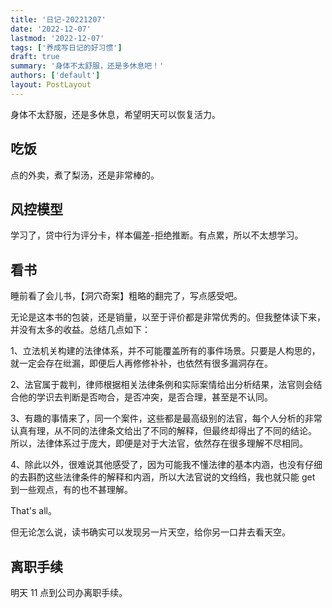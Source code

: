 ```yaml
---
title: '日记-20221207'
date: '2022-12-07'
lastmod: '2022-12-07'
tags: ['养成写日记的好习惯']
draft: true
summary: '身体不太舒服，还是多休息吧！'
authors: ['default']
layout: PostLayout
---
```


身体不太舒服，还是多休息，希望明天可以恢复活力。

## 吃饭

点的外卖，煮了梨汤，还是非常棒的。

## 风控模型

学习了，贷中行为评分卡，样本偏差-拒绝推断。有点累，所以不太想学习。

## 看书

睡前看了会儿书，【洞穴奇案】粗略的翻完了，写点感受吧。

无论是这本书的包装，还是销量，以至于评价都是非常优秀的。但我整体读下来，并没有太多的收益。总结几点如下：

1、立法机关构建的法律体系，并不可能覆盖所有的事件场景。只要是人构思的，就一定会存在纰漏，即便后人再修修补补，也依然有很多漏洞存在。

2、法官属于裁判，律师根据相关法律条例和实际案情给出分析结果，法官则会结合他的学识去判断是否吻合，是否冲突，是否合理，甚至是不认同。

3、有趣的事情来了，同一个案件，这些都是最高级别的法官，每个人分析的非常认真有理，从不同的法律条文给出了不同的解释，但最终却得出了不同的结论。
所以，法律体系过于庞大，即便是对于大法官，依然存在很多理解不尽相同。

4、除此以外，很难说其他感受了，因为可能我不懂法律的基本内涵，也没有仔细的去斟酌这些法律条件的解释和内涵，所以大法官说的文绉绉，我也就只能 get 到一些观点，有的也不甚理解。

That's all。

但无论怎么说，读书确实可以发现另一片天空，给你另一口井去看天空。

## 离职手续

明天 11 点到公司办离职手续。
